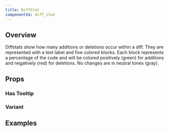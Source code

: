 ```yaml
---
title: DiffStat
componentId: diff_stat
---
```



## Overview

Diffstats show how many additions or deletions occur within a diff. They are represented with a text label and five colored
blocks. Each block represents a percentage of the code and will be colored positively (green) for additions and negatively
(red) for deletions. No changes are in neutral tones (gray).

<Overview component="diffStat" />

## Props

<PropertyOverview component="diffStat" />

### Has Tooltip

<PropertyPreview component="diffStat" property="hasTooltip?" />

### Variant

<PropertyPreview component="diffStat" property="variant" />

## Examples

<Examples component="TopicTag" />
